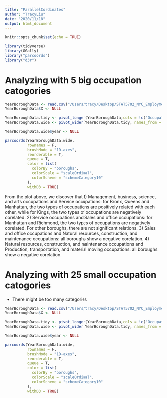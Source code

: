 ```yaml
---
title: "ParallelCordinates"
author: "TracyLiu"
date: "2020/11/18"
output: html_document
---
```


```r
knitr::opts_chunk$set(echo = TRUE)
```

```r
library(tidyverse)
library(GGally)
library("parcoords")
library("d3r")
```

# Analyzing with 5 big occupation catogories
```r
YearBoroughData <- read.csv("/Users/tracy/Desktop/STAT5702_NYC_Employment_Analysis/DataPreprocessing/Data/NumEmp/OccupationByBigBorough.csv")
YearBoroughData$X <- NULL

YearBoroughData.tidy <- pivot_longer(YearBoroughData,cols = !c("Occupations","year"), names_to = "boroughs", values_to = "NumEmp")
YearBoroughData.wide <- pivot_wider(YearBoroughData.tidy, names_from = Occupations, values_from = NumEmp)

YearBoroughData.wide$year <- NULL

parcoords(YearBoroughData.wide,
          rownames = F,
          brushMode = "1D-axes",
          reorderable = T,
          queue = T,
          color = list(
            colorBy = "boroughs",
            colorScale = "scaleOrdinal",
            colorScheme = "schemeCategory10"
          ),
          withD3 = TRUE) 
```
From the plot above, we discover that
1) Management, business, science, and arts occupations and Service occupations: for Bronx, Queens and Manhattan, the two types of occupations are positively related with each other, while for Kings, the two types of occupations are negatively corelated.
2) Service occupations and Sales and office occupations: for Manhattan and Richmond, the two types of occupations are negatively corelated. For other boroughs, there are not significant relations.
3) Sales and office occupations and Natural resources, construction, and maintenance occupations: all boroughs show a negative corelation.
4) Natural resources, construction, and maintenance occupations and Production, transportation, and material moving occupations: all boroughs show a negative corelation.

# Analyzing with 25 small occupation catogories
  * There might be too many categories
```r
YearBoroughData <- read.csv("/Users/tracy/Desktop/STAT5702_NYC_Employment_Analysis/DataPreprocessing/Data/NumEmp/OccupationBySmallBorough.csv")
YearBoroughData$X <- NULL

YearBoroughData.tidy <- pivot_longer(YearBoroughData,cols = !c("Occupations","year"), names_to = "boroughs", values_to = "NumEmp")
YearBoroughData.wide <- pivot_wider(YearBoroughData.tidy, names_from = Occupations, values_from = NumEmp)

YearBoroughData.wide$year <- NULL

parcoords(YearBoroughData.wide,
          rownames = F,
          brushMode = "1D-axes",
          reorderable = T,
          queue = T,
          color = list(
            colorBy = "boroughs",
            colorScale = "scaleOrdinal",
            colorScheme = "schemeCategory10"
          ),
          withD3 = TRUE) 
```